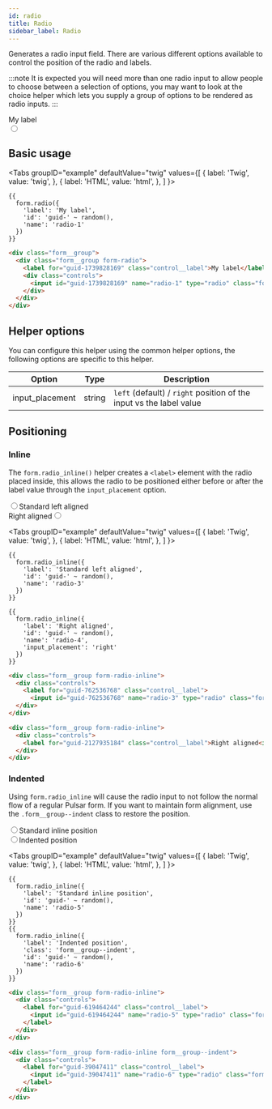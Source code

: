 ```yaml
---
id: radio
title: Radio
sidebar_label: Radio
---
```



Generates a radio input field. There are various different options available to control the position of the radio and labels.

:::note
It is expected you will need more than one radio input to allow people to choose between a selection of options, you may want to look at the choice helper which lets you supply a group of options to be rendered as radio inputs.
:::

<div className="d-example">
  <div className="form__group">
  <div className="form__group form-radio">
    <label htmlFor="guid-1739828169" className="control__label">My label</label>
    <div className="controls">
      <input id="guid-1739828169" name="radio-1" type="radio" className="form__control radio" />
    </div>
  </div>
</div>
</div>

## Basic usage

<Tabs
  groupID="example"
  defaultValue="twig"
  values={[
    { label: 'Twig', value: 'twig', },
    { label: 'HTML', value: 'html', },
  ]
}>
<TabItem value="twig">

```twig
{{
  form.radio({
    'label': 'My label',
    'id': 'guid-' ~ random(),
    'name': 'radio-1'
  })
}}
```

</TabItem>
<TabItem value="html">

```html
<div class="form__group">
  <div class="form__group form-radio">
    <label for="guid-1739828169" class="control__label">My label</label>
    <div class="controls">
      <input id="guid-1739828169" name="radio-1" type="radio" class="form__control radio" />
    </div>
  </div>
</div>
```

</TabItem>
</Tabs>

## Helper options

You can configure this helper using the common helper options, the following options are specific to this helper.

| Option | Type | Description |
| ------ | ---- | ----------- |
| input_placement | string | `left` (default) / `right` position of the input vs the label value |

## Positioning

### Inline

The `form.radio_inline()` helper creates a `<label>` element with the radio placed inside, this allows the radio to be positioned either before or after the label value through the `input_placement` option.

<div className="d-example">
  <div className="form__group form-radio-inline">
    <div className="controls">
      <label htmlFor="guid-762536768" className="control__label">
        <input id="guid-762536768" name="radio-3" type="radio" className="form__control radio" />Standard left aligned</label>
    </div>
  </div>

  <div className="form__group form-radio-inline">
    <div className="controls">
      <label htmlFor="guid-2127935184" className="control__label">Right aligned<input id="guid-2127935184" name="radio-4" type="radio" className="form__control radio" /></label>
    </div>
  </div>
</div>

<Tabs
  groupID="example"
  defaultValue="twig"
  values={[
    { label: 'Twig', value: 'twig', },
    { label: 'HTML', value: 'html', },
  ]
}>
<TabItem value="twig">

```twig {2,10}
{{
  form.radio_inline({
    'label': 'Standard left aligned',
    'id': 'guid-' ~ random(),
    'name': 'radio-3'
  })
}}

{{
  form.radio_inline({
    'label': 'Right aligned',
    'id': 'guid-' ~ random(),
    'name': 'radio-4',
    'input_placement': 'right'
  })
}}
```

</TabItem>
<TabItem value="html">

```html
<div class="form__group form-radio-inline">
  <div class="controls">
    <label for="guid-762536768" class="control__label">
      <input id="guid-762536768" name="radio-3" type="radio" class="form__control radio" />Standard left aligned</label>
  </div>
</div>

<div class="form__group form-radio-inline">
  <div class="controls">
    <label for="guid-2127935184" class="control__label">Right aligned<input id="guid-2127935184" name="radio-4" type="radio" class="form__control radio" /></label>
  </div>
</div>
```

</TabItem>
</Tabs>

### Indented

Using `form.radio_inline` will cause the radio input to not follow the normal flow of a regular Pulsar form. If you want to maintain form alignment, use the `.form__group--indent` class to restore the position.

<div className="d-example">
  <div className="form__group form-radio-inline">
    <div className="controls">
      <label htmlFor="guid-619464244" className="control__label">
        <input id="guid-619464244" name="radio-5" type="radio" className="form__control radio" />Standard inline position
      </label>
    </div>
  </div>

  <div className="form__group form-radio-inline form__group--indent">
    <div className="controls">
      <label htmlFor="guid-39047411" className="control__label">
        <input id="guid-39047411" name="radio-6" type="radio" className="form__control radio" />Indented position
      </label>
    </div>
  </div>
</div>

<Tabs
  groupID="example"
  defaultValue="twig"
  values={[
    { label: 'Twig', value: 'twig', },
    { label: 'HTML', value: 'html', },
  ]
}>
<TabItem value="twig">

```twig {2,9}
{{
  form.radio_inline({
    'label': 'Standard inline position',
    'id': 'guid-' ~ random(),
    'name': 'radio-5'
  })
}}
{{
  form.radio_inline({
    'label': 'Indented position',
    'class': 'form__group--indent',
    'id': 'guid-' ~ random(),
    'name': 'radio-6'
  })
}}
```

</TabItem>
<TabItem value="html">

```html {1, 9}
<div class="form__group form-radio-inline">
  <div class="controls">
    <label for="guid-619464244" class="control__label">
      <input id="guid-619464244" name="radio-5" type="radio" class="form__control radio" />Standard inline position
    </label>
  </div>
</div>

<div class="form__group form-radio-inline form__group--indent">
  <div class="controls">
    <label for="guid-39047411" class="control__label">
      <input id="guid-39047411" name="radio-6" type="radio" class="form__control radio" />Indented position
    </label>
  </div>
</div>
```

</TabItem>
</Tabs>